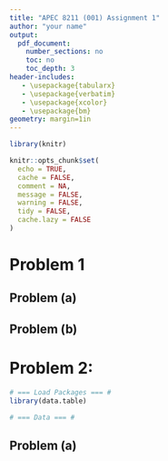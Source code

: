 ```yaml
---
title: "APEC 8211 (001) Assignment 1"
author: "your name"
output:
  pdf_document:
    number_sections: no
    toc: no
    toc_depth: 3
header-includes:
   - \usepackage{tabularx}    
   - \usepackage{verbatim}    
   - \usepackage{xcolor}    
   - \usepackage{bm}
geometry: margin=1in
---
```


```r
library(knitr)

knitr::opts_chunk$set(
  echo = TRUE,
  cache = FALSE,
  comment = NA,
  message = FALSE,
  warning = FALSE,
  tidy = FALSE,
  cache.lazy = FALSE 
)
```

# Problem 1
## Problem (a)
**\textcolor{blue}{Answer:}**

## Problem (b)
**\textcolor{blue}{Answer:}**

# Problem 2:
**\textcolor{blue}{Answer:}**
```r
# === Load Packages === #
library(data.table)
```

```r
# === Data === #
```
## Problem (a)
**\textcolor{blue}{Answer:}**
